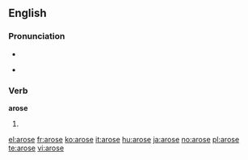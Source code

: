 ==English==

===Pronunciation===
*{{IPA|/ə'rɔʊs/}}
*{{audio|en-us-arose.ogg|Audio (US)}}
*:{{rhymes|əʊz}}

===Verb===
'''arose'''

# {{simple past of|arise}}

[[el:arose]]
[[fr:arose]]
[[ko:arose]]
[[it:arose]]
[[hu:arose]]
[[ja:arose]]
[[no:arose]]
[[pl:arose]]
[[te:arose]]
[[vi:arose]]